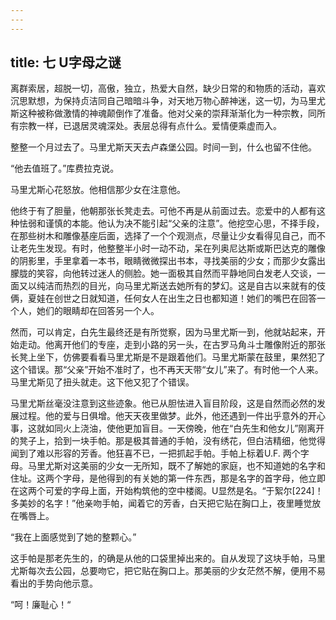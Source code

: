 ```yaml
---
---
---
```

title: 七 U字母之谜
---




离群索居，超脱一切，高傲，独立，热爱大自然，缺少日常的和物质的活动，喜欢沉思默想，为保持贞洁同自己暗暗斗争，对天地万物心醉神迷，这一切，为马里尤斯这种被称做激情的神魂颠倒作了准备。他对父亲的崇拜渐渐化为一种宗教，同所有宗教一样，已退居灵魂深处。表层总得有点什么。爱情便乘虚而入。

整整一个月过去了。马里尤斯天天去卢森堡公园。时间一到，什么也留不住他。

“他去值班了。”库费拉克说。

马里尤斯心花怒放。他相信那少女在注意他。

他终于有了胆量，他朝那张长凳走去。可他不再是从前面过去。恋爱中的人都有这种怯弱和谨慎的本能。他认为决不能引起“父亲的注意”。他挖空心思，不择手段，在那些树木和雕像基座后面，选择了一个个观测点，尽量让少女看得见自己，而不让老先生发现。有时，他整整半小时一动不动，呆在列奥尼达斯或斯巴达克的雕像的阴影里，手里拿着一本书，眼睛微微探出书本，寻找美丽的少女；而那少女露出朦胧的笑容，向他转过迷人的侧脸。她一面极其自然而平静地同白发老人交谈，一面又以纯洁而热烈的目光，向马里尤斯送去她所有的梦幻。这是自古以来就有的伎俩，夏娃在创世之日就知道，任何女人在出生之日也都知道！她们的嘴巴在回答一个人，她们的眼睛却在回答另一个人。

然而，可以肯定，白先生最终还是有所觉察，因为马里尤斯一到，他就站起来，开始走动。他离开他们的专座，走到小路的另一头，在古罗马角斗士雕像附近的那张长凳上坐下，仿佛要看看马里尤斯是不是跟着他们。马里尤斯蒙在鼓里，果然犯了这个错误。那“父亲”开始不准时了，也不再天天带“女儿”来了。有时他一个人来。马里尤斯见了扭头就走。这下他又犯了个错误。

马里尤斯丝毫没注意到这些迹象。他已从胆怯进入盲目阶段，这是自然而必然的发展过程。他的爱与日俱增。他天天夜里做梦。此外，他还遇到一件出乎意外的开心事，这就如同火上浇油，使他更加盲目。一天傍晚，他在“白先生和他女儿”刚离开的凳子上，拾到一块手帕。那是极其普通的手帕，没有绣花，但白洁精细，他觉得闻到了难以形容的芳香。他狂喜不已，一把抓起手帕。手帕上标着U.F. 两个字母。马里尤斯对这美丽的少女一无所知，既不了解她的家庭，也不知道她的名字和住址。这两个字母，是他得到的有关她的第一件东西，那是名字的首字母，他立即在这两个可爱的字母上面，开始构筑他的空中楼阁。U显然是名。“于絮尔[224]！多美妙的名字！”他亲吻手帕，闻着它的芳香，白天把它贴在胸口上，夜里睡觉放在嘴唇上。

“我在上面感觉到了她的整颗心。”

这手帕是那老先生的，的确是从他的口袋里掉出来的。自从发现了这块手帕，马里尤斯每次去公园，总要吻它，把它贴在胸口上。那美丽的少女茫然不解，便用不易看出的手势向他示意。

“呵！廉耻心！“